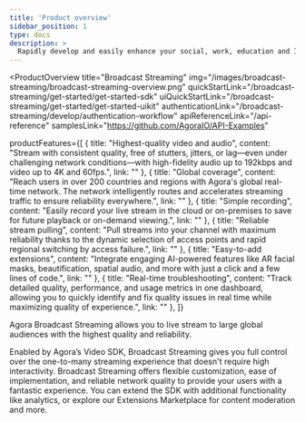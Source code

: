```yaml
---
title: 'Product overview'
sidebar_position: 1
type: docs
description: >
  Rapidly develop and easily enhance your social, work, education and IoT apps with face-to-face interaction.
---
```


<ProductOverview
  title="Broadcast Streaming"
  img="/images/broadcast-streaming/broadcast-streaming-overview.png"
  quickStartLink="/broadcast-streaming/get-started/get-started-sdk"
  uiQuickStartLink="/broadcast-streaming/get-started/get-started-uikit"
  authenticationLink="/broadcast-streaming/develop/authentication-workflow"
  apiReferenceLink="/api-reference"
  samplesLink="https://github.com/AgoraIO/API-Examples"

  productFeatures={[
    {
      title: "Highest-quality video and audio",
      content: "Stream with consistent quality, free of stutters, jitters, or lag—even under challenging network conditions—with high-fidelity audio up to 192kbps and video up to 4K and 60fps.",
      link: ""
    },
    {
      title: "Global coverage",
      content: "Reach users in over 200 countries and regions with Agora's global real-time network. The network intelligently routes and accelerates streaming traffic to ensure reliability everywhere.",
      link: ""
    },
    {
      title: "Simple recording",
      content: "Easily record your live stream in the cloud or on-premises to save for future playback or on-demand viewing.",
      link: ""
    },
    {
      title: "Reliable stream pulling",
      content: "Pull streams into your channel with maximum reliability thanks to the dynamic selection of access points and rapid regional switching by access failure.",
      link: ""
    },
    {
      title: "Easy-to-add extensions",
      content: "Integrate engaging AI-powered features like AR facial masks, beautification, spatial audio, and more with just a click and a few lines of code.",
      link: ""
    },
    {
      title: "Real-time troubleshooting",
      content: "Track detailed quality, performance, and usage metrics in one dashboard, allowing you to quickly identify and fix quality issues in real time while maximizing quality of experience.",
      link: ""
    },
  ]}

>

Agora Broadcast Streaming allows you to live stream to large global audiences with the highest quality and reliability.

Enabled by Agora’s Video SDK, Broadcast Streaming gives you full control over the one-to-many streaming experience that doesn't require high interactivity. Broadcast Streaming offers flexible customization, ease of implementation, and reliable network quality to provide your users with a fantastic experience. You can extend the SDK with additional functionality like analytics, or explore our Extensions Marketplace for content moderation and more.

</ProductOverview>